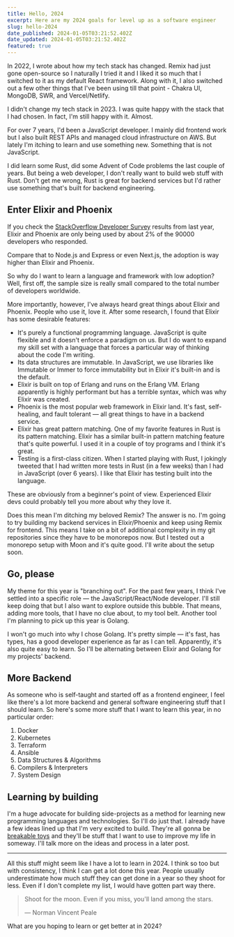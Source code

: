 ```yaml
---
title: Hello, 2024
excerpt: Here are my 2024 goals for level up as a software engineer
slug: hello-2024
date_published: 2024-01-05T03:21:52.402Z
date_updated: 2024-01-05T03:21:52.402Z
featured: true
---
```

In 2022, I wrote about how my tech stack has changed. Remix had just gone open-source so I naturally I tried it and I liked it so much that I switched to it as my default React framework. Along with it, I also switched out a few other things that I've been using till that point - Chakra UI, MongoDB, SWR, and Vercel/Netlify.

I didn't change my tech stack in 2023. I was quite happy with the stack that I had chosen. In fact, I'm still happy with it. Almost.

For over 7 years, I'd been a JavaScript developer. I mainly did frontend work but I also built REST APIs and managed cloud infrastructure on AWS. But lately I'm itching to learn and use something new. Something that is not JavaScript.

I did learn some Rust, did some Advent of Code problems the last couple of years. But being a web developer, I don't really want to build web stuff with Rust. Don't get me wrong, Rust is great for backend services but I'd rather use something that's built for backend engineering.

## Enter Elixir and Phoenix

If you check the [StackOverflow Developer Survey](https://survey.stackoverflow.co/2023/) results from last year, Elixir and Phoenix are only being used by about 2% of the 90000 developers who responded.

Compare that to Node.js and Express or even Next.js, the adoption is way higher than Elixir and Phoenix.

So why do I want to learn a language and framework with low adoption? Well, first off, the sample size is really small compared to the total number of developers worldwide.

More importantly, however, I've always heard great things about Elixir and Phoenix. People who use it, love it. After some research, I found that Elixir has some desirable features:

- It's purely a functional programming language. JavaScript is quite flexible and it doesn't enforce a paradigm on us. But I do want to expand my skill set with a language that forces a particular way of thinking about the code I'm writing.
- Its data structures are immutable. In JavaScript, we use libraries like Immutable or Immer to force immutability but in Elixir it's built-in and is the default.
- Elixir is built on top of Erlang and runs on the Erlang VM. Erlang apparently is highly performant but has a terrible syntax, which was why Elixir was created.
- Phoenix is the most popular web framework in Elixir land. It's fast, self-healing, and fault tolerant — all great things to have in a backend service.
- Elixir has great pattern matching. One of my favorite features in Rust is its pattern matching. Elixir has a similar built-in pattern matching feature that's quite powerful. I used it in a couple of toy programs and I think it's great.
- Testing is a first-class citizen. When I started playing with Rust, I jokingly tweeted that I had written more tests in Rust (in a few weeks) than I had in JavaScript (over 6 years). I like that Elixir has testing built into the language.

These are obviously from a beginner's point of view. Experienced Elixir devs could probably tell you more about why they love it.

Does this mean I'm ditching my beloved Remix? The answer is no. I'm going to try building my backend services in Elixir/Phoenix and keep using Remix for frontend. This means I take on a bit of additional complexity in my git repositories since they have to be monorepos now. But I tested out a monorepo setup with Moon and it's quite good. I'll write about the setup soon.

## Go, please

My theme for this year is "branching out". For the past few years, I think I've settled into a specific role — the JavaScript/React/Node developer. I'll still keep doing that but I also want to explore outside this bubble. That means, adding more tools, that I have no clue about, to my tool belt. Another tool I'm planning to pick up this year is Golang.

I won't go much into why I chose Golang. It's pretty simple — it's fast, has types, has a good developer experience as far as I can tell. Apparently, it's also quite easy to learn. So I'll be alternating between Elixir and Golang for my projects' backend.

## More Backend

As someone who is self-taught and started off as a frontend engineer, I feel like there's a lot more backend and general software engineering stuff that I should learn. So here's some more stuff that I want to learn this year, in no particular order:

1. Docker
2. Kubernetes
3. Terraform
4. Ansible
5. Data Structures & Algorithms
6. Compilers & Interpreters
7. System Design

## Learning by building

I'm a huge advocate for building side-projects as a method for learning new programming languages and technologies. So I'll do just that. I already have a few ideas lined up that I'm very excited to build. They're all gonna be [breakable toys](/blog/learning-by-building-breakable-toys) and they'll be stuff that I want to use to improve my life in someway. I'll talk more on the ideas and process in a later post.

---

All this stuff might seem like I have a lot to learn in 2024. I think so too but with consistency, I think I can get a lot done this year. People usually underestimate how much stuff they can get done in a year so they shoot for less. Even if I don't complete my list, I would have gotten part way there.

> Shoot for the moon. Even if you miss, you'll land among the stars.
>
> ― Norman Vincent Peale

What are you hoping to learn or get better at in 2024?